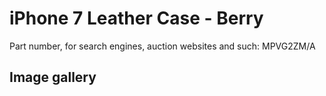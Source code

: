 
# iPhone 7 Leather Case - Berry

Part number, for search engines, auction websites and such: MPVG2ZM/A

## Image gallery

<div style={{ width: "768px" }}>
  <GalleryComponent
    images={[
      {
        original: "/everysource/MPVG2.webp",
        thumbnail: "/everypreview/MPVG2.webp",
      },
      {
        original: "/everysource/MPVG2_AV1_GOLD.webp",
        thumbnail: "/everypreview/MPVG2_AV1_GOLD.webp",
      },
      {
        original: "/everysource/MPVG2_AV1_JET_BLACK.webp",
        thumbnail: "/everypreview/MPVG2_AV1_JET_BLACK.webp",
      },
      {
        original: "/everysource/MPVG2_AV1_RED.webp",
        thumbnail: "/everypreview/MPVG2_AV1_RED.webp",
      },
      {
        original: "/everysource/MPVG2_AV1_SILVER.webp",
        thumbnail: "/everypreview/MPVG2_AV1_SILVER.webp",
      },
      {
        original: "/everysource/MPVG2_AV2.webp",
        thumbnail: "/everypreview/MPVG2_AV2.webp",
      }
    ]}
  />
</div>